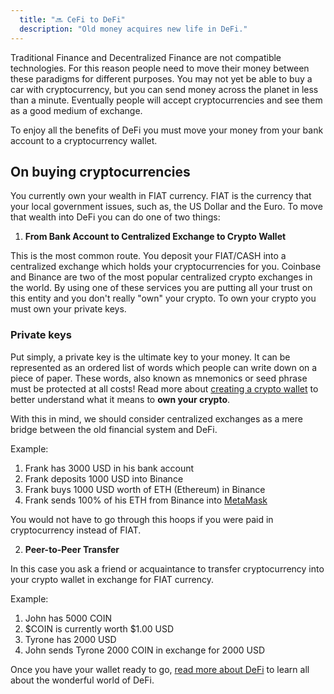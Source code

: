 ```yaml
---
  title: "🔜 CeFi to DeFi"
  description: "Old money acquires new life in DeFi."
---
```


Traditional Finance and Decentralized Finance are not compatible technologies. For this reason people need to move their money between these paradigms for different purposes. You may not yet be able to buy a car with cryptocurrency, but you can send money across the planet in less than a minute. Eventually people will accept cryptocurrencies and see them as a good medium of exchange.

To enjoy all the benefits of DeFi you must move your money from your bank account to a cryptocurrency wallet.

## On buying cryptocurrencies

You currently own your wealth in FIAT currency. FIAT is the currency that your local government issues, such as, the US Dollar and the Euro. To move that wealth into DeFi you can do one of two things:

1. **From Bank Account to Centralized Exchange to Crypto Wallet**

This is the most common route. You deposit your FIAT/CASH into a centralized exchange which holds your cryptocurrencies for you. Coinbase and Binance are two of the most popular centralized crypto exchanges in the world. By using one of these services you are putting all your trust on this entity and you don't really "own" your crypto. To own your crypto you must own your private keys.

### Private keys

Put simply, a private key is the ultimate key to your money. It can be represented as an ordered list of words which people can write down on a piece of paper. These words, also known as mnemonics or seed phrase must be protected at all costs! Read more about [creating a crypto wallet](/blog/metamask) to better understand what it means to **own your crypto**.

With this in mind, we should consider centralized exchanges as a mere bridge between the old financial system and DeFi.

Example:

1. Frank has 3000 USD in his bank account
2. Frank deposits 1000 USD into Binance
3. Frank buys 1000 USD worth of ETH (Ethereum) in Binance
4. Frank sends 100% of his ETH from Binance into [MetaMask](/blog/metamask)

You would not have to go through this hoops if you were paid in cryptocurrency instead of FIAT.

2. **Peer-to-Peer Transfer**

In this case you ask a friend or acquaintance to transfer cryptocurrency into your crypto wallet in exchange for FIAT currency.

Example:

1. John has 5000 COIN
2. $COIN is currently worth $1.00 USD
3. Tyrone has 2000 USD
4. John sends Tyrone 2000 COIN in exchange for 2000 USD

Once you have your wallet ready to go, [read more about DeFi](/blog/defi) to learn all about the wonderful world of DeFi.